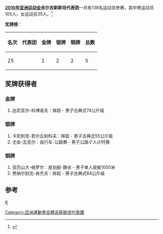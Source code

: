 {{noteTA|G1=Sports|G2=地名}}
{{Infobox Country Asian Games
|NOC=KGZ
|year=2010
|competitors= 
|sports=
|flagbearer=
|location={{CHN}}[[廣州市|廣州市]]
|start_date={{Start date|2010|11|12}}
|end_date={{End date|2010|11|27}}
|gold=1
|silver=2
|bronze=2
|total=5
|rank=25
|previous=[[2006年亞洲運動會吉爾吉斯代表團|2006]]
|next=[[2014年亞洲運動會吉爾吉斯代表團|2014]]
}}

'''[[2010年亚洲运动会|2010年亚洲运动会]]吉尔吉斯斯坦代表团'''一共有138名运动员参赛，其中男运动员105人，女运动员35人。<ref>{{Cite web |url=http://www.gz2010.cn/info/CHN_CHN/ZZ/ZZE130B_@@@@@@@@@@@@@@@@@CHN_NOC=KGZ.html |title=第16届亚洲运动会官方网站-吉尔吉斯斯坦参赛项目 |accessdate=2010-11-20 |archive-date=2010-11-28 |archive-url=https://web.archive.org/web/20101128082742/http://www.gz2010.cn/info/CHN_CHN/ZZ/ZZE130B_@@@@@@@@@@@@@@@@@CHN_NOC=KGZ.html |dead-url=no }}</ref>

'''奖牌榜'''：
{| class="wikitable"
|-
! 名次 !! 代表团 !! 金牌 !! 银牌 !! 铜牌 !! 总数
|-
| 25 || {{flagIOC2team|KGZ|2010年亚洲运动会}} || 1 || 2 || 2 || 5
|}

==奖牌获得者==
===金牌===
#达尼亚尔-科博诺夫：摔跤 - 男子古典式74公斤级
===银牌===
#卡尼别克-若尔丘别科夫：摔跤 - 男子古典式55公斤级
#尤金-瓦克尔：自行车-公路赛 - 男子公路个人计时赛
===铜牌===
#亚历山大-帕罗尔：皮划艇-静水 - 男子单人皮艇1000米
#贾纳尔别克-肯杰夫：摔跤 - 男子古典式84公斤级
==参考==
<references />
{{2010年亚洲运动会代表团}}

[[分类:2010年亚洲运动会代表团|K]]
[[Category:亞洲運動會吉爾吉斯斯坦代表團|Category:亞洲運動會吉爾吉斯斯坦代表團]]